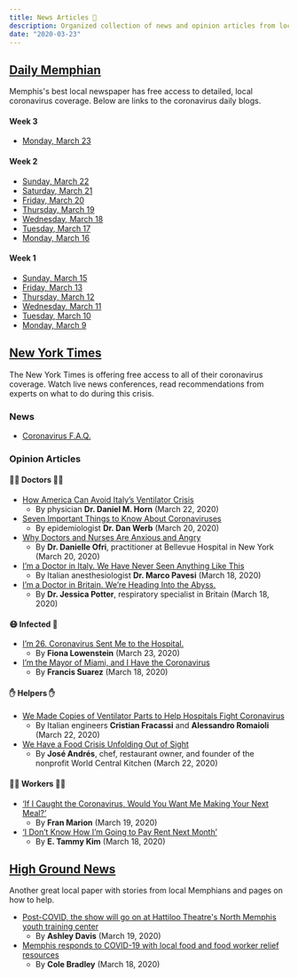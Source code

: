 ```yaml
---
title: News Articles 📰
description: Organized collection of news and opinion articles from local and national papers.
date: "2020-03-23"
---
```


## [Daily Memphian](https://dailymemphian.com/section/coronavirus)
Memphis's best local newspaper has free access to detailed, local coronavirus coverage. Below are links to the coronavirus daily blogs.

#### Week 3
- [Monday, March 23](https://dailymemphian.com/article/12052/coronavirus-live-blog-march-23)

#### Week 2
  - [Sunday, March 22](https://dailymemphian.com/article/12024/coronavirus-live-blog-sunday-march-22)
  - [Saturday, March 21](https://dailymemphian.com/article/12003/coronavirus-live-blog-march-21)
  - [Friday, March 20](https://dailymemphian.com/article/11948/coronavirus-live-blog)
  - [Thursday, March 19](https://dailymemphian.com/article/11879/corona-live-blog-march-19)
  - [Wednesday, March 18](https://dailymemphian.com/article/11803/coronavirus-live-blog-kevin-durant-tests-positive)
  - [Tuesday, March 17](https://dailymemphian.com/article/11732/memphis-coronavirus-live-blog)
  - [Monday, March 16](https://dailymemphian.com/article/11637/coronavirus-live-blog-national-civil-rights-museum)

#### Week 1
  - [Sunday, March 15](https://dailymemphian.com/article/11620/coronavirus-live-blog-more-closings)
  - [Friday, March 13](https://dailymemphian.com/article/11542/memphis-coronavirus-impact-live-updates-blog)
  - [Thursday, March 12](https://dailymemphian.com/section/business/article/11464/memphis-daily-memphian-coronavirus-live-blog)
  - [Wednesday, March 11](https://dailymemphian.com/article/11407/coronavirus-live-blog-wednesday-march-11)
  - [Tuesday, March 10](https://dailymemphian.com/article/11352/coronavirus-in-memphis)
  - [Monday, March 9](https://dailymemphian.com/article/11284/coronavirus-covid-19-memphis-shelby-county-live-updates)

## [New York Times](https://www.nytimes.com/)

The New York Times is offering free access to all of their coronavirus coverage. Watch live news conferences, read recommendations from experts on what to do during this crisis.

### News
- [Coronavirus F.A.Q.](https://www.nytimes.com/interactive/2020/world/coronavirus-tips-advice.html)

### Opinion Articles
#### 👩‍⚕️ Doctors 👨‍⚕️
- [How America Can Avoid Italy’s Ventilator Crisis](https://www.nytimes.com/2020/03/22/opinion/health/ventilator-shortage-coronavirus-solution.html)
  - By physician **Dr. Daniel M. Horn** (March 22, 2020)
- [Seven Important Things to Know About Coronaviruses](https://www.nytimes.com/2020/03/20/opinion/coronavirus-facts.html)
  - By epidemiologist **Dr. Dan Werb** (March 20, 2020)
- [Why Doctors and Nurses Are Anxious and Angry](https://www.nytimes.com/2020/03/20/opinion/sunday/coronavirus-hospitals-doctors.html)
  - By **Dr. Danielle Ofri**, practitioner at Bellevue Hospital in New York (March 20, 2020)
- [I’m a Doctor in Italy. We Have Never Seen Anything Like This](https://www.nytimes.com/2020/03/18/opinion/coronavirus-italy.html)
  - By Italian anesthesiologist **Dr. Marco Pavesi** (March 18, 2020)
- [I’m a Doctor in Britain. We’re Heading Into the Abyss.](https://www.nytimes.com/2020/03/18/opinion/coronavirus-uk-nhs.html)
  - By **Dr. Jessica Potter**, respiratory specialist in Britain (March 18, 2020)

#### 😷 Infected 🤒
- [I’m 26. Coronavirus Sent Me to the Hospital.](https://www.nytimes.com/2020/03/23/opinion/coronavirus-young-people.html)
  - By **Fiona Lowenstein** (March 23, 2020)
- [I’m the Mayor of Miami, and I Have the Coronavirus](https://www.nytimes.com/2020/03/18/opinion/francis-suarez-coronavirus.html)
  - By **Francis Suarez** (March 18, 2020)

#### ✋ Helpers ✋
- [We Made Copies of Ventilator Parts to Help Hospitals Fight Coronavirus](https://www.nytimes.com/2020/03/22/opinion/ventilators-coronavirus-italy.html)
  - By Italian engineers **Cristian Fracassi** and **Alessandro Romaioli** (March 22, 2020)
- [We Have a Food Crisis Unfolding Out of Sight](https://www.nytimes.com/2020/03/22/opinion/restaurants-coronavirus-food-aid.html)
  - By **José Andrés**, chef, restaurant owner, and founder of the nonprofit World Central Kitchen (March 22, 2020)

#### 👩‍🍳 Workers 👨‍🍳
- [‘If I Caught the Coronavirus, Would You Want Me Making Your Next Meal?’](https://www.nytimes.com/2020/03/19/opinion/mcdonalds-paid-leave-coronavirus.html)
  - By **Fran Marion** (March 19, 2020)
- [‘I Don’t Know How I’m Going to Pay Rent Next Month’](https://www.nytimes.com/2020/03/18/opinion/coronavirus-new-york.html)
  - By **E. Tammy Kim** (March 18, 2020)

## [High Ground News](https://www.highgroundnews.com/)
Another great local paper with stories from local Memphians and pages on how to help.

- [Post-COVID, the show will go on at Hattiloo Theatre's North Memphis youth training center](https://www.highgroundnews.com/features/Hattiloo_North_Memphis_Center.aspx)
  - By **Ashley Davis** (March 19, 2020)
- [Memphis responds to COVID-19 with local food and food worker relief resources](https://www.highgroundnews.com/features/COVID_19_Relief_Resources_Memphis.aspx)
  - By **Cole Bradley** (March 18, 2020)
